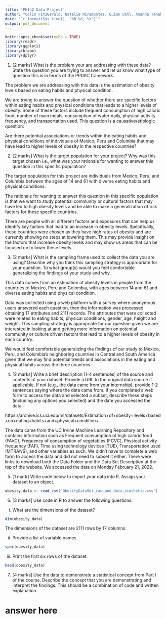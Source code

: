 ```yaml
---
title: 'PH142 Data Project'
author: "Colin FitzGerald, Natalie Miramontes, Quinn Dahl, Amanda Tanaka, Celina Alnakib"
date: "`r format(Sys.time(), '%B %d, %Y')`"
output: pdf_document
---
```


```r
knitr::opts_chunk$set(echo = TRUE)
library(readr)
library(ggplot2)
library(broom)
library(dplyr)
```

1. [2 marks] What is the problem your are addressing with these data? State the question you are trying
to answer and let us know what type of question this is in terms of the PPDAC framework.

The problem we are addressing with this data is the estimation of obesity levels based on eating habits and physical condition. 

We are trying to answer the question of whether there are specific factors within eating habits and physical conditions that leads to a higher levels of obesity. Some of these factors include frequent consumption of high caloric food, number of main meals, consumption of water daily, physical activity frequency, and transportation used. This question is a causative/etiologic question:

Are there potential associations or trends within the eating habits and physical conditions of individuals of Mexico, Peru and Columbia that may have lead to higher levels of obesity in the respective countries?

2. [2 marks] What is the target population for your project? Why was this target chosen i.e., what was
your rationale for wanting to answer this question in this specific population?

The target population for this project are individuals from Mexico, Peru, and Columbia between the ages of 14 and 61 with diverse eating habits and physical conditions. 

The rationale for wanting to answer this question in this specific population is that  we want to study potential community or cultural factors that may have led to high obesity levels and be able to make a generalization of risk factors for these specific countries.

There are people with all different factors and exposures that can help us identify key factors that lead to an increase in obesity levels. Specifically, these countries were chosen as they have high rates of obesity and are currently showing no steps at lowering them. This may provide insight on the factors that increase obesity levels and may show us areas that can be focused on to lower these levels. 

3. [2 marks] What is the sampling frame used to collect the data you are using? Describe why you think
this sampling strategy is appropriate for your question. To what group(s) would you feel comfortable
generalizing the findings of your study and why.

This data comes from an estimation of obesity levels in people from the countries of Mexico, Peru and Colombia, with ages between 14 and 61 and diverse eating habits and physical condition. 

Data was collected using a web platform with a survey where anonymous users answered each question, then the information was processed obtaining 17 attributes and 2111 records. The attributes that were collected were related to eating habits, physical conditions, gender, age, height and weight. 
This sampling strategy is appropriate for our question given we are interested in looking at and getting more information on potential community or culture driven factors that lead to a higher levels of obesity in each country. 

We would feel comfortable generalizing the findings of our study to Mexico, Peru, and Colombia’s neighboring countries in Central and South America given that we may find potential trends and associations in the eating and physical habits across the three countries.

4. [2 marks] Write a brief description (1-4 sentences) of the source and contents of your dataset. Provide
a URL to the original data source if applicable. If not (e.g., the data came from your internship),
provide 1-2 sentences saying where the data came from. If you completed a web form to access the
data and selected a subset, describe these steps (including any options you selected) and the date you
accessed the data.

https://archive.ics.uci.edu/ml/datasets/Estimation+of+obesity+levels+based+on+eating+habits+and+physical+condition+. 

The data came from the UC Irvine Machine Learning Repository and contains information such as Frequent consumption of high caloric food (FAVC), Frequency of consumption of vegetables (FCVC), Physical activity frequency (FAF), Time using technology devices (TUE), Transportation used (MTRANS), and other variables as such. We didn’t have to complete a web form to access the data and did not need to subset it either. There were links to download both the Data Folder and the Data Set Description at the top of the website. We accessed the data on Monday February 21, 2022. 

5. [1 mark] Write code below to import your data into R. Assign your dataset to an object.
```r
obesity_data <- read_csv("ObesityDataSet_raw_and_data_sinthetic.csv")
```

6. [3 marks] Use code in R to answer the following questions:
i) What are the dimensions of the dataset?

```r
dim(obesity_data)
```

The dimensions of the dataset are 2111 rows by 17 columns. 


ii) Provide a list of variable names.

```r
spec(obesity_data)
```


iii) Print the first six rows of the dataset.

```r
head(obesity_data)
```


7. [4 marks] Use the data to demonstrate a statistical concept from Part I of the course. Describe the
concept that you are demonstrating and interpret the findings. This should be a combination of code
and written explanation.

# answer here 



